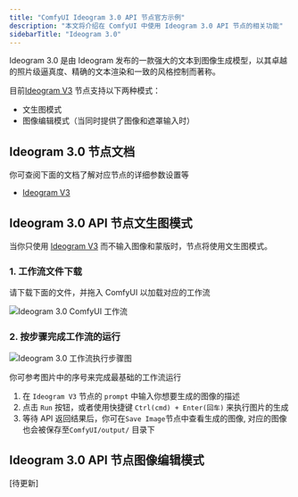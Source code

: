 ```yaml
---
title: "ComfyUI Ideogram 3.0 API 节点官方示例"
description: "本文将介绍在 ComfyUI 中使用 Ideogram 3.0 API 节点的相关功能"
sidebarTitle: "Ideogram 3.0"
---
```



Ideogram 3.0 是由 Ideogram 发布的一款强大的文本到图像生成模型，以其卓越的照片级逼真度、精确的文本渲染和一致的风格控制而著称。

目前[Ideogram V3](/zh-CN/built-in-nodes/api-node/image/ideogram/ideogram-v3) 节点支持以下两种模式：
- 文生图模式
- 图像编辑模式（当同时提供了图像和遮罩输入时）

<ReqHint/>

## Ideogram 3.0 节点文档

你可查阅下面的文档了解对应节点的详细参数设置等

- [Ideogram V3](/zh-CN/built-in-nodes/api-node/image/ideogram/ideogram-v3)

## Ideogram 3.0 API 节点文生图模式

当你只使用 [Ideogram V3](/zh-CN/built-in-nodes/api-node/image/ideogram/ideogram-v3) 而不输入图像和蒙版时，节点将使用文生图模式。

### 1. 工作流文件下载

请下载下面的文件，并拖入 ComfyUI 以加载对应的工作流

![Ideogram 3.0 ComfyUI 工作流](https://raw.githubusercontent.com/Comfy-Org/example_workflows/main/api_nodes/ideogram/v3/ideogram_v3_t2i.png)

### 2. 按步骤完成工作流的运行

![Ideogram 3.0 工作流执行步骤图](/images/tutorial/api_nodes/ideogram/ideogram_v3_t2i.jpg)

你可参考图片中的序号来完成最基础的工作流运行
1. 在 `Ideogram V3` 节点的 `prompt` 中输入你想要生成的图像的描述
2. 点击 `Run` 按钮，或者使用快捷键 `Ctrl(cmd) + Enter(回车)` 来执行图片的生成
3. 等待 API 返回结果后，你可在`Save Image`节点中查看生成的图像, 对应的图像也会被保存至`ComfyUI/output/` 目录下

## Ideogram 3.0 API 节点图像编辑模式

[待更新]